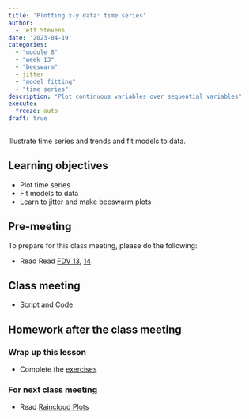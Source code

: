 ```yaml
---
title: 'Plotting x-y data: time series'
author:
  - Jeff Stevens
date: '2023-04-19'
categories: 
  - "module 8"
  - "week 13"
  - "beeswarm"
  - jitter
  - "model fitting"
  - "time series"
description: "Plot continuous variables over sequential variables"
execute:
  freeze: auto
draft: true
---
```


Illustrate time series and trends and fit models to data.


## Learning objectives

* Plot time series
* Fit models to data
* Learn to jitter and make beeswarm plots


## Pre-meeting

To prepare for this class meeting, please do the following:

* Read Read [FDV 13](https://clauswilke.com/dataviz/time-series.html){target='_blank'}, [14](https://clauswilke.com/dataviz/visualizing-trends.html){target='_blank'}


## Class meeting

* [Script](../../slides/34_timeseries.R){target="_blank"} and [Code](../../code/34_timeseries.html){target="_blank"}


## Homework after the class meeting
### Wrap up this lesson

* Complete the [exercises](https://jeffreyrstevens.shinyapps.io/dpavir2025_34_timeseries/){target='_blank'}


### For next class meeting

* Read [Raincloud Plots](https://www.cedricscherer.com/2021/06/06/visualizing-distributions-with-raincloud-plots-and-how-to-create-them-with-ggplot2/)
